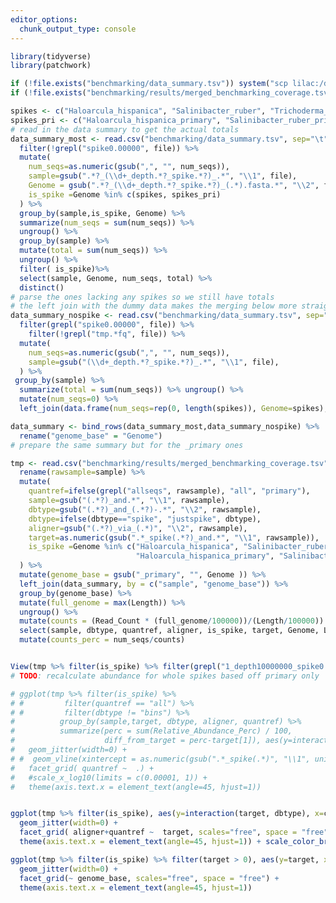 ```yaml
---
editor_options: 
  chunk_output_type: console
---
```


```r
library(tidyverse)
library(patchwork)
```




```r
if (!file.exists("benchmarking/data_summary.tsv")) system("scp lilac:/data/brinkvd/users/watersn/spikequant/benchmarking/data_summary.tsv benchmarking/data_summary.tsv")
if (!file.exists("benchmarking/results/merged_benchmarking_coverage.tsv")) system("scp lilac:/data/brinkvd/users/watersn/spikequant/benchmarking/results/merged_benchmarking_coverage.tsv benchmarking/results/merged_benchmarking_coverage.tsv")

spikes <- c("Haloarcula_hispanica", "Salinibacter_ruber", "Trichoderma_reesei")
spikes_pri <- c("Haloarcula_hispanica_primary", "Salinibacter_ruber_primary", "Trichoderma_reesei_primary" )
# read in the data summary to get the actual totals 
data_summary_most <- read.csv("benchmarking/data_summary.tsv", sep="\t") %>%
  filter(!grepl("spike0.00000", file)) %>% 
  mutate(
    num_seqs=as.numeric(gsub(",", "", num_seqs)),
    sample=gsub(".*?_(\\d+_depth.*?_spike.*?)_.*", "\\1", file),
    Genome = gsub(".*?_(\\d+_depth.*?_spike.*?)_(.*).fasta.*", "\\2", file),
    is_spike =Genome %in% c(spikes, spikes_pri)
  ) %>% 
  group_by(sample,is_spike, Genome) %>% 
  summarize(num_seqs = sum(num_seqs)) %>%
  ungroup() %>%
  group_by(sample) %>% 
  mutate(total = sum(num_seqs)) %>%
  ungroup() %>% 
  filter( is_spike)%>% 
  select(sample, Genome, num_seqs, total) %>% 
  distinct()
# parse the ones lacking any spikes so we still have totals
# the left join with the dummy data makes the merging below more straightforward
data_summary_nospike <- read.csv("benchmarking/data_summary.tsv", sep="\t") %>% 
  filter(grepl("spike0.00000", file)) %>% 
    filter(!grepl("tmp.*fq", file)) %>% 
  mutate(
    num_seqs=as.numeric(gsub(",", "", num_seqs)),
    sample=gsub("(\\d+_depth.*?_spike.*?)_.*", "\\1", file),
  ) %>% 
 group_by(sample) %>% 
  summarize(total = sum(num_seqs)) %>% ungroup() %>%
  mutate(num_seqs=0) %>% 
  left_join(data.frame(num_seqs=rep(0, length(spikes)), Genome=spikes), relationship= "many-to-many")

data_summary <- bind_rows(data_summary_most,data_summary_nospike) %>% 
  rename("genome_base" = "Genome")
# prepare the same summary but for the _primary ones

tmp <- read.csv("benchmarking/results/merged_benchmarking_coverage.tsv", sep="\t")  %>% 
  rename(rawsample=sample) %>%
  mutate(
    quantref=ifelse(grepl("allseqs", rawsample), "all", "primary"),
    sample=gsub("(.*?)_and.*", "\\1", rawsample),
    dbtype=gsub("(.*?)_and_(.*?)-.*", "\\2", rawsample),
    dbtype=ifelse(dbtype=="spike", "justspike", dbtype),
    aligner=gsub("(.*?)_via_(.*)", "\\2", rawsample),
    target=as.numeric(gsub(".*_spike(.*?)_and.*", "\\1", rawsample)),
    is_spike =Genome %in% c("Haloarcula_hispanica", "Salinibacter_ruber", "Trichoderma_reesei",
                            "Haloarcula_hispanica_primary", "Salinibacter_ruber_primary", "Trichoderma_reesei_primary" )
  ) %>%
  mutate(genome_base = gsub("_primary", "", Genome )) %>% 
  left_join(data_summary, by = c("sample", "genome_base")) %>% 
  group_by(genome_base) %>% 
  mutate(full_genome = max(Length)) %>% 
  ungroup() %>% 
  mutate(counts = (Read_Count * (full_genome/100000))/(Length/100000)) %>% 
  select(sample, dbtype, quantref, aligner, is_spike, target, Genome, Length, genome_base, full_genome, Read_Count, counts, num_seqs, total) %>% 
  mutate(counts_perc = num_seqs/counts)


View(tmp %>% filter(is_spike) %>% filter(grepl("1_depth10000000_spike0.00000", sample), aligner == "bwa-mem", dbtype=="bins"))
# TODO: recalculate abundance for whole spikes based off primary only

# ggplot(tmp %>% filter(is_spike) %>% 
# #         filter(quantref == "all") %>% 
# #         filter(dbtype != "bins") %>%
#          group_by(sample,target, dbtype, aligner, quantref) %>% 
#          summarize(perc = sum(Relative_Abundance_Perc) / 100,
#                    diff_from_target = perc-target[1]), aes(y=interaction(target, dbtype), x=diff_from_target, color=aligner)) +
#   geom_jitter(width=0) + 
# #  geom_vline(xintercept = as.numeric(gsub(".*_spike(.*)", "\\1", unique(tmp$sample))), linetype="dotted") +
#   facet_grid( quantref ~  .) + 
#   #scale_x_log10(limits = c(0.00001, 1)) + 
#   theme(axis.text.x = element_text(angle=45, hjust=1))


ggplot(tmp %>% filter(is_spike), aes(y=interaction(target, dbtype), x=counts_perc, color=Genome)) +
  geom_jitter(width=0) + 
  facet_grid( aligner+quantref ~  target, scales="free", space = "free") + 
  theme(axis.text.x = element_text(angle=45, hjust=1)) + scale_color_brewer(palette = "Paired")  

ggplot(tmp %>% filter(is_spike) %>% filter(target > 0), aes(y=target, x=counts_perc, color=dbtype)) +
  geom_jitter(width=0) + 
  facet_grid(~ genome_base, scales="free", space = "free") + 
  theme(axis.text.x = element_text(angle=45, hjust=1)) 

```